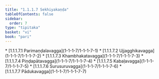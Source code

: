 ```yaml
---
title: "1.1.1.7 Sekhiyakaṇḍa"
tableOfContents: false
sidebar:
  order: 7
type: "tipitaka"
basket: "vi"
book: "pari"
---
```



<DynamicBreadcrumb />



<TableOfContents book="pari" section="1.1.1.7">
* [1.1.1.7.1 Parimaṇḍalavagga](1-1-1-7/1-1-1-7-1)
* [1.1.1.7.2 Ujjagghikavagga](1-1-1-7/1-1-1-7-2)
* [1.1.1.7.3 Khambhakatavagga](1-1-1-7/1-1-1-7-3)
* [1.1.1.7.4 Piṇḍapātavagga](1-1-1-7/1-1-1-7-4)
* [1.1.1.7.5 Kabaḷavagga](1-1-1-7/1-1-1-7-5)
* [1.1.1.7.6 Surusuruvagga](1-1-1-7/1-1-1-7-6)
* [1.1.1.7.7 Pādukavagga](1-1-1-7/1-1-1-7-7)
</TableOfContents>